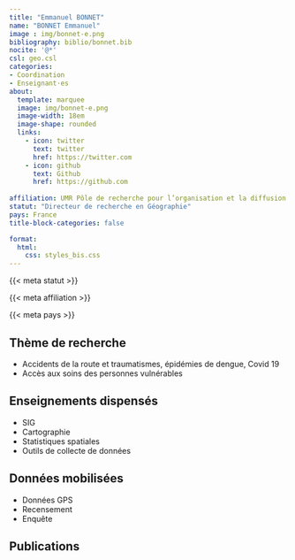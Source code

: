 ```yaml
---
title: "Emmanuel BONNET"
name: "BONNET Emmanuel"
image : img/bonnet-e.png
bibliography: biblio/bonnet.bib
nocite: '@*'
csl: geo.csl
categories: 
- Coordination
- Enseignant·es
about:
  template: marquee
  image: img/bonnet-e.png
  image-width: 18em
  image-shape: rounded
  links:
    - icon: twitter
      text: twitter
      href: https://twitter.com
    - icon: github
      text: Github
      href: https://github.com
      
affiliation: UMR Pôle de recherche pour l’organisation et la diffusion de l’information géographique (PRODIG), IRD
statut: "Directeur de recherche en Géographie"
pays: France
title-block-categories: false

format:
  html: 
    css: styles_bis.css
---
```


::: {#profil}
::: {#statut}
{{< meta statut >}}
:::

::: {#affiliation}
{{< meta affiliation >}}
:::

::: {#pays}
<i class="bi bi-globe2"></i> {{< meta pays >}}\
:::
:::

## <i class="bi bi-ui-checks-grid"></i> Thème de recherche

::: {#liste}
-   Accidents de la route et traumatismes, épidémies de dengue, Covid 19
-   Accès aux soins des personnes vulnérables
:::

## <i class="bi bi-person-video3"></i> Enseignements dispensés

<div>

-   SIG
-   Cartographie
-   Statistiques spatiales
-   Outils de collecte de données

</div>

## <i class="bi bi-clipboard-data"></i> Données mobilisées

-   Données GPS
-   Recensement
-   Enquête

## <i class="bi bi-file-earmark-text"></i> Publications

::: {#refs}
:::
